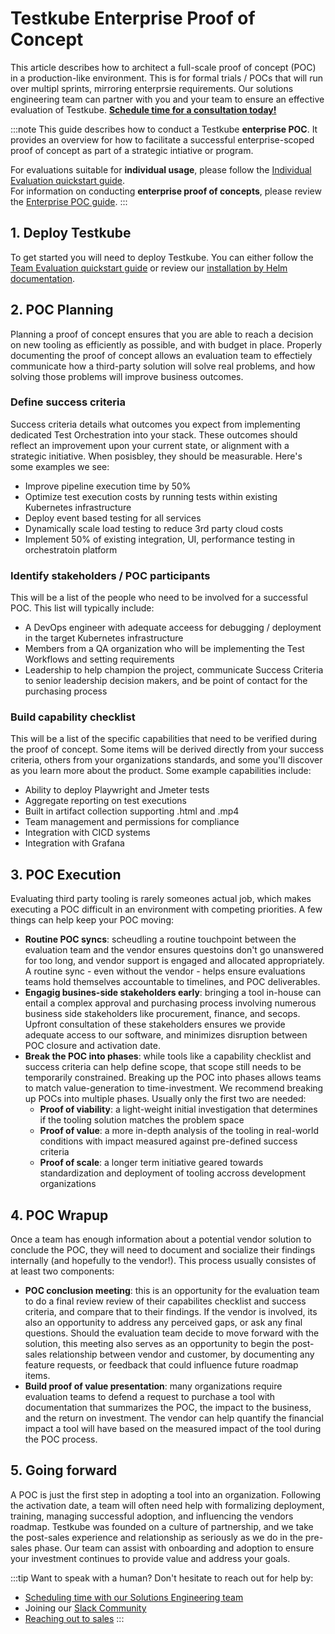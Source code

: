 
# Testkube Enterprise Proof of Concept

This article describes how to architect a full-scale proof of concept (POC) in a production-like environment. This is for formal trials / POCs that will run over multipl sprints, mirroring enterprsie requirements. Our solutions engineering team can partner with you and your team to ensure an effective evaluation of Testkube. **[Schedule time for a consultation today!](https://testkube.io/demo)**

:::note
This guide describes how to conduct a Testkube **enterprise POC**. It provides an overview for how to facilitate a successful enterprise-scoped proof of concept as part of a strategic intiative or program.

For evaluations suitable for **individual usage**, please follow the [Individual Evaluation quickstart guide](/articles/tutorial/quickstart/enterprise-poc). \
For information on conducting **enterprise proof of concepts**, please review the [Enterprise POC guide](/articles/tutorial/quickstart/enterprise-poc). 
:::

## 1. Deploy Testkube 
To get started you will need to deploy Testkube. You can either follow the [Team Evaluation quickstart guide][team-evaluation-quickstart] or review our [installation by Helm documentation][helm-installation-basic].

## 2. POC Planning 
Planning a proof of concept ensures that you are able to reach a decision on new tooling as efficiently as possible, and with budget in place. Properly documenting the proof of concept allows an evaluation team to effectiely communicate how a third-party solution will solve real problems, and how solving those problems will improve business outcomes. 
### Define success criteria 
Success criteria details what outcomes you expect from implementing dedicated Test Orchestration into your stack. These outcomes should reflect an improvement upon your current state, or alignment with a strategic initiative. When posisbley, they should be measurable. Here's some examples we see:
- Improve pipeline execution time by 50%
- Optimize test execution costs by running tests within existing Kubernetes infrastructure
- Deploy event based testing for all services
- Dynamically scale load testing to reduce 3rd party cloud costs
- Implement 50% of existing integration, UI, performance testing in orchestratoin platform
### Identify stakeholders / POC participants 
This will be a list of the people who need to be involved for a successful POC. This list will typically include: 
- A DevOps engineer with adequate acceess for debugging / deployment in the target Kubernetes infrastructure 
- Members from a QA organization who will be implementing the Test Workflows and setting requirements 
- Leadership to help champion the project, communicate Success Criteria to senior leadership decision makers, and be point of contact for the purchasing process
### Build capability checklist 
This will be a list of the specific capabilities that need to be verified during the proof of concept. Some items will be derived directly from your success criteria, others from your organizations standards, and some you'll discover as you learn more about the product. Some example capabilities include:
* Ability to deploy Playwright and Jmeter tests 
* Aggregate reporting on test executions 
* Built in artifact collection supporting .html and .mp4
* Team management and permissions for compliance 
* Integration with CICD systems 
* Integration with Grafana 

## 3. POC Execution 
Evaluating third party tooling is rarely someones actual job, which makes executing a POC difficult in an environment with competing priorities. A few things can help keep your POC moving:
- **Routine POC syncs**: scheudling a routine touchpoint between the evaluation team and the vendor ensures questoins don't go unanswered for too long, and vendor support is engaged and allocated appropriately. A routine sync - even without the vendor - helps ensure evaluations teams hold themselves accountable to timelines, and POC deliverables. 
- **Engagig busines-side stakeholders early**: bringing a tool in-house can entail a complex approval and purchasing process involving numerous business side stakeholders like procurement, finance, and secops. Upfront consultation of these stakeholders ensures we provide adequate access to our software, and minimizes disruption between POC closure and activation date. 
- **Break the POC into phases**: while tools like a capability checklist and success criteria can help define scope, that scope still needs to be temporarily constrained. Breaking up the POC into phases allows teams to match value-generation to time-investment. We recommend breaking up POCs into multiple phases. Usually only the first two are needed:
    - **Proof of viability**: a light-weight initial investigation that determines if the tooling solution matches the problem space 
    - **Proof of value**: a more in-depth analysis of the tooling in real-world conditions with impact measured against pre-defined success criteria 
    - **Proof of scale**: a longer term initiative geared towards standardization and deployment of tooling accross development organizations

## 4. POC Wrapup
Once a team has enough information about a potential vendor solution to conclude the POC, they will need to document and socialize their findings internally (and hopefully to the vendor!). This process usually consistes of at least two components: 
- **POC conclusion meeting**: this is an opportunity for the evaluation team to do a final review review of their capabilites checklist and success criteria, and compare that to their findings. If the vendor is involved, its also an opportunity to address any perceived gaps, or ask any final questions. Should the evaluation team decide to move forward with the solution, this meeting also serves as an opportunity to begin the post-sales relationship between vendor and customer, by documenting any feature requests, or feedback that could influence future roadmap items.  
- **Build proof of value presentation**: many organizations require evaluation teams to defend a request to purchase a tool with documentation that summarizes the POC, the impact to the business, and the return on investment. The vendor can help quantify the financial impact a tool will have based on the measured impact of the tool during the POC process.

## 5. Going forward
A POC is just the first step in adopting a tool into an organization. Following the activation date, a team will often need help with formalizing deployment, training, managing successful adoption, and influencing the vendors roadmap. Testkube was founded on a culture of partnership, and we take the post-sales experience and relationship as seriously as we do in the pre-sales phase. Our team can assist with onboarding and adoption to ensure your investment continues to provide value and address your goals.

:::tip
Want to speak with a human? Don't hesitate to reach out for help by:
- [Scheduling time with our Solutions Engineering team](https://testkube.io/demo)
- Joining our [Slack Community](https://bit.ly/testkube-slack)
- [Reaching out to sales](https://testkube.io/contact)
:::

[team-evaluation-quickstart]: /articles/tutorial/quickstart/team-evaluation
[helm-installation-basic]: /articles/install/3-install-with-helm.md